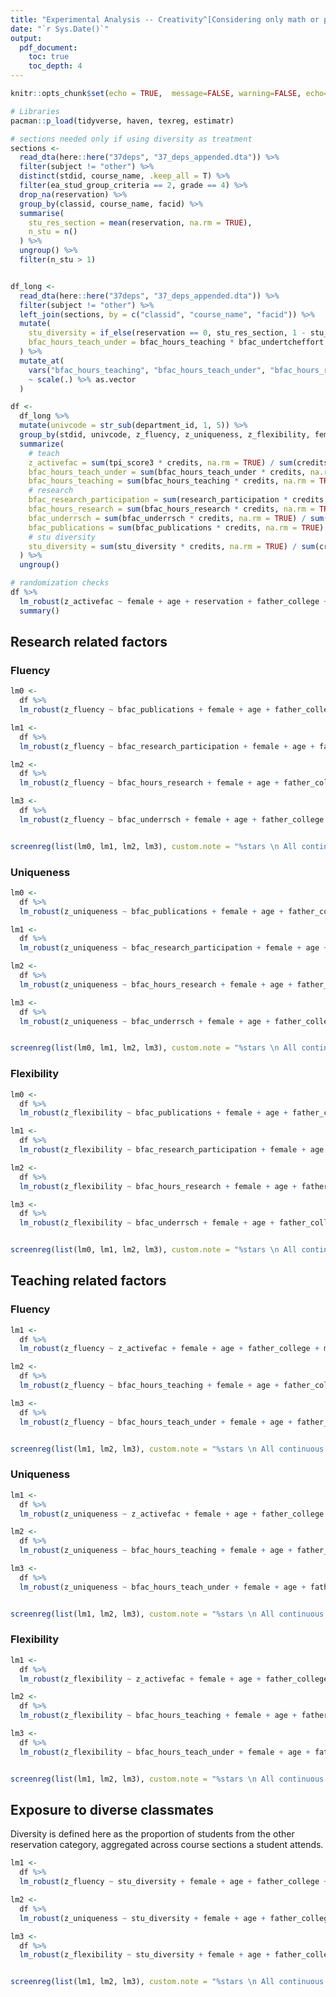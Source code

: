 ```yaml
---
title: "Experimental Analysis -- Creativity^[Considering only math or physics related coursework]"
date: "`r Sys.Date()`"
output: 
  pdf_document:
    toc: true
    toc_depth: 4
---
```


```r
knitr::opts_chunk$set(echo = TRUE,  message=FALSE, warning=FALSE, echo=FALSE, fig.retina = 4)
```


```r
# Libraries
pacman::p_load(tidyverse, haven, texreg, estimatr)

# sections needed only if using diversity as treatment
sections <-
  read_dta(here::here("37deps", "37_deps_appended.dta")) %>% 
  filter(subject != "other") %>%
  distinct(stdid, course_name, .keep_all = T) %>% 
  filter(ea_stud_group_criteria == 2, grade == 4) %>% 
  drop_na(reservation) %>% 
  group_by(classid, course_name, facid) %>% 
  summarise(
    stu_res_section = mean(reservation, na.rm = TRUE),
    n_stu = n()
  ) %>%
  ungroup() %>% 
  filter(n_stu > 1)


df_long <- 
  read_dta(here::here("37deps", "37_deps_appended.dta")) %>% 
  filter(subject != "other") %>% 
  left_join(sections, by = c("classid", "course_name", "facid")) %>% 
  mutate(
    stu_diversity = if_else(reservation == 0, stu_res_section, 1 - stu_res_section),
    bfac_hours_teach_under = bfac_hours_teaching * bfac_undertcheffort
  ) %>% 
  mutate_at(
    vars("bfac_hours_teaching", "bfac_hours_teach_under", "bfac_hours_research", "bfac_publications", "tpi_score3", "stu_diversity"),
    ~ scale(.) %>% as.vector
  )

df <-
  df_long %>% 
  mutate(univcode = str_sub(department_id, 1, 5)) %>% 
  group_by(stdid, univcode, z_fluency, z_uniqueness, z_flexibility, female, age, father_college, mother_college, ses, reservation, classid, grade) %>% 
  summarize(
    # teach
    z_activefac = sum(tpi_score3 * credits, na.rm = TRUE) / sum(credits, na.rm = TRUE), # change as needed
    bfac_hours_teach_under = sum(bfac_hours_teach_under * credits, na.rm = TRUE) / sum(credits, na.rm = TRUE),
    bfac_hours_teaching = sum(bfac_hours_teaching * credits, na.rm = TRUE) / sum(credits, na.rm = TRUE),
    # research
    bfac_research_participation = sum(research_participation * credits, na.rm = TRUE) / sum(credits, na.rm = TRUE),
    bfac_hours_research = sum(bfac_hours_research * credits, na.rm = TRUE) / sum(credits, na.rm = TRUE),
    bfac_underrsch = sum(bfac_underrsch * credits, na.rm = TRUE) / sum(credits, na.rm = TRUE),
    bfac_publications = sum(bfac_publications * credits, na.rm = TRUE) / sum(credits, na.rm = TRUE),
    # stu diversity
    stu_diversity = sum(stu_diversity * credits, na.rm = TRUE) / sum(credits, na.rm = TRUE)
  ) %>% 
  ungroup()
```



```r
# randomization checks
df %>%
  lm_robust(z_activefac ~ female + age + reservation + father_college + ses, se_type = "stata", clusters = classid, data = .) %>% 
  summary()
```


\newpage

## Research related factors

### Fluency

```r
lm0 <-
  df %>% 
  lm_robust(z_fluency ~ bfac_publications + female + age + father_college + mother_college + ses, se_type = "stata", clusters = classid, data = .)

lm1 <-
  df %>% 
  lm_robust(z_fluency ~ bfac_research_participation + female + age + father_college + mother_college + ses, se_type = "stata", clusters = classid, data = .)

lm2 <-
  df %>% 
  lm_robust(z_fluency ~ bfac_hours_research + female + age + father_college + mother_college + ses, se_type = "stata", clusters = classid, data = .)

lm3 <-
  df %>% 
  lm_robust(z_fluency ~ bfac_underrsch + female + age + father_college + mother_college + ses, se_type = "stata", clusters = classid, data = .)


screenreg(list(lm0, lm1, lm2, lm3), custom.note = "%stars \n All continuous variables are standardized. \n All models control for student background characteristics. \n Standard errors clustered at department level.", omit.coef = "(female)|(college)|(ses)|(age)", include.ci = FALSE, stars = c(0.01, 0.05, 0.1))
```

\newpage

### Uniqueness

```r
lm0 <-
  df %>% 
  lm_robust(z_uniqueness ~ bfac_publications + female + age + father_college + mother_college + ses, se_type = "stata", clusters = classid, data = .)

lm1 <-
  df %>% 
  lm_robust(z_uniqueness ~ bfac_research_participation + female + age + father_college + mother_college + ses, se_type = "stata", clusters = classid, data = .)

lm2 <-
  df %>% 
  lm_robust(z_uniqueness ~ bfac_hours_research + female + age + father_college + mother_college + ses, se_type = "stata", clusters = classid, data = .)

lm3 <-
  df %>% 
  lm_robust(z_uniqueness ~ bfac_underrsch + female + age + father_college + mother_college + ses, se_type = "stata", clusters = classid, data = .)


screenreg(list(lm0, lm1, lm2, lm3), custom.note = "%stars \n All continuous variables are standardized. \n All models control for student background characteristics. \n Standard errors clustered at department level.", omit.coef = "(female)|(college)|(ses)|(age)", include.ci = FALSE, stars = c(0.01, 0.05, 0.1))
```

\newpage

### Flexibility

```r
lm0 <-
  df %>% 
  lm_robust(z_flexibility ~ bfac_publications + female + age + father_college + mother_college + ses, se_type = "stata", clusters = classid, data = .)

lm1 <-
  df %>% 
  lm_robust(z_flexibility ~ bfac_research_participation + female + age + father_college + mother_college + ses, se_type = "stata", clusters = classid, data = .)

lm2 <-
  df %>% 
  lm_robust(z_flexibility ~ bfac_hours_research + female + age + father_college + mother_college + ses, se_type = "stata", clusters = classid, data = .)

lm3 <-
  df %>% 
  lm_robust(z_flexibility ~ bfac_underrsch + female + age + father_college + mother_college + ses, se_type = "stata", clusters = classid, data = .)


screenreg(list(lm0, lm1, lm2, lm3), custom.note = "%stars \n All continuous variables are standardized. \n All models control for student background characteristics. \n Standard errors clustered at department level.", omit.coef = "(female)|(college)|(ses)|(age)", include.ci = FALSE, stars = c(0.01, 0.05, 0.1))
```



\newpage

## Teaching related factors

### Fluency

```r
lm1 <-
  df %>% 
  lm_robust(z_fluency ~ z_activefac + female + age + father_college + mother_college + ses, se_type = "stata", clusters = classid, data = .)

lm2 <-
  df %>% 
  lm_robust(z_fluency ~ bfac_hours_teaching + female + age + father_college + mother_college + ses, se_type = "stata", clusters = classid, data = .)

lm3 <-
  df %>% 
  lm_robust(z_fluency ~ bfac_hours_teach_under + female + age + father_college + mother_college + ses, se_type = "stata", clusters = classid, data = .)


screenreg(list(lm1, lm2, lm3), custom.note = "%stars \n All continuous variables are standardized. \n All models control for student background characteristics. \n Standard errors clustered at department level.", omit.coef = "(female)|(college)|(ses)|(age)", include.ci = FALSE, stars = c(0.01, 0.05, 0.1))
```

\newpage

### Uniqueness

```r
lm1 <-
  df %>% 
  lm_robust(z_uniqueness ~ z_activefac + female + age + father_college + mother_college + ses, se_type = "stata", clusters = classid, data = .)

lm2 <-
  df %>% 
  lm_robust(z_uniqueness ~ bfac_hours_teaching + female + age + father_college + mother_college + ses, se_type = "stata", clusters = classid, data = .)

lm3 <-
  df %>% 
  lm_robust(z_uniqueness ~ bfac_hours_teach_under + female + age + father_college + mother_college + ses, se_type = "stata", clusters = classid, data = .)


screenreg(list(lm1, lm2, lm3), custom.note = "%stars \n All continuous variables are standardized. \n All models control for student background characteristics. \n Standard errors clustered at department level.", omit.coef = "(female)|(college)|(ses)|(age)", include.ci = FALSE, stars = c(0.01, 0.05, 0.1))
```

\newpage

### Flexibility

```r
lm1 <-
  df %>% 
  lm_robust(z_flexibility ~ z_activefac + female + age + father_college + mother_college + ses, se_type = "stata", clusters = classid, data = .)

lm2 <-
  df %>% 
  lm_robust(z_flexibility ~ bfac_hours_teaching + female + age + father_college + mother_college + ses, se_type = "stata", clusters = classid, data = .)

lm3 <-
  df %>% 
  lm_robust(z_flexibility ~ bfac_hours_teach_under + female + age + father_college + mother_college + ses, se_type = "stata", clusters = classid, data = .)


screenreg(list(lm1, lm2, lm3), custom.note = "%stars \n All continuous variables are standardized. \n All models control for student background characteristics. \n Standard errors clustered at department level.", omit.coef = "(female)|(college)|(ses)|(age)", include.ci = FALSE, stars = c(0.01, 0.05, 0.1))
```
\newpage

## Exposure to diverse classmates

Diversity is defined here as the proportion of students from the other reservation category, aggregated across course sections a student attends.


```r
lm1 <-
  df %>% 
  lm_robust(z_fluency ~ stu_diversity + female + age + father_college + mother_college + ses, se_type = "stata", clusters = classid, data = .)

lm2 <-
  df %>% 
  lm_robust(z_uniqueness ~ stu_diversity + female + age + father_college + mother_college + ses, se_type = "stata", clusters = classid, data = .)

lm3 <-
  df %>% 
  lm_robust(z_flexibility ~ stu_diversity + female + age + father_college + mother_college + ses, se_type = "stata", clusters = classid, data = .)


screenreg(list(lm1, lm2, lm3), custom.note = "%stars \n All continuous variables are standardized. \n All models control for student background characteristics. \n Standard errors clustered at department level.", omit.coef = "(female)|(college)|(ses)|(age)", include.ci = FALSE, stars = c(0.01, 0.05, 0.1), custom.model.names = c("Fluency", "Uniqueness", "Flexibility"))
```




